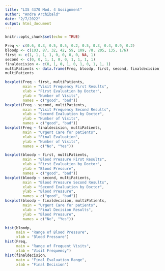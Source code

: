 ```yaml
---
title: "LIS 4370 Mod. 4 Assignment"
author: "Andre Archibald"
date: "2/7/2022"
output: html_document
---
```


```r
knitr::opts_chunk$set(echo = TRUE)
```



```r
Freq <- c(0.6, 0.3, 0.5, 0.5, 0.2, 0.5, 0.3, 0.4, 0.9, 0.2)
bloodp <- c(103, 87, 32, 42, 59, 109, 78, 205, 135, 176)
first <- c(1, 1, 1, 1, 0, 0, 0, 0, NA, 1)
second <- c(0, 0, 1, 1, 0, 0, 1, 1, 1, 1)
finaldecision <- c(0, 1, 0, 1, 0, 1, 0, 1, 1, 1)
multiPatients <- data.frame(Freq, bloodp, first, second, finaldecision)
multiPatients
```



```r
boxplot(Freq ~ first, multiPatients,
        main = "Visit Frequency First Results",
        xlab = "First Evaluation by Doctor",
        ylab = "Number of Visits",
        names = c("good", "bad"))
boxplot(Freq ~ second, multiPatients,
        main = "Visit Frequency Second Results",
        xlab = "Second Evaluation by Doctor",
        ylab = "Number of Visits",
        names = c("good", "bad"))
boxplot(Freq ~ finaldecision, multiPatients,
        main = "Urgent Care for patients",
        xlab = "Final Evaluation",
        ylab = "Number of Visits",
        names = c("No", "Yes"))

```

```r
boxplot(bloodp ~ first, multiPatients,
        main = "Blood Pressure First Results",
        xlab = "First Evaluation by Doctor",
        ylab = "Blood Pressure",
        names = c("good", "bad"))
boxplot(bloodp ~ second, multiPatients,
        main = "Blood Pressure Second Results",
        xlab = "Second Evaluation by Doctor",
        ylab = "Blood Pressure",
        names = c("good", "bad"))
boxplot(bloodp ~ finaldecision, multiPatients,
        main = "Urgent Care for patients",
        xlab = "Final Decision Results",
        ylab = "Blood Pressure",
        names = c("No", "Yes"))


```

```r
hist(bloodp,
     main = "Range of Blood Pressure",
     xlab = "Blood Pressure")
hist(Freq,
     main = "Range of Frequent Visits",
     xlab = "Visit Frequency")
hist(finaldecision,
     main = "Final Evaluation Range",
     xlab = "Final Decision")



```